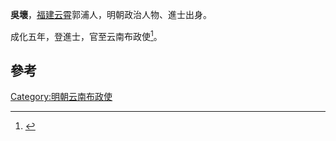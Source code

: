 '''吳壞'''，[[福建|福建]][[云霄|云霄]]郭浦人，明朝政治人物、進士出身。

成化五年，登進士，官至云南布政使<ref>{{cite news|title=云霄历史进士、举人、贡生名表|url=http://www.yxdlt.com/bencandy.php?fid=25&id=891|accessdate=2013-09-24|newspaper=云霄信息网|archive-date=2013-09-29|archive-url=https://web.archive.org/web/20130929040307/http://www.yxdlt.com/bencandy.php?fid=25&id=891|dead-url=no}}</ref>。

==參考==
{{reflist}}
{{明朝人物小作品}}
{{成化五年己丑科殿試金榜}}
[[Category:明朝云南布政使|Category:明朝云南布政使]]
